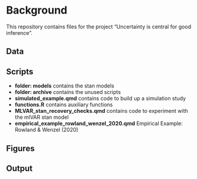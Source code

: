 # Background

This repository contains files for the project "Uncertainty is central for good inference".


## Data

## Scripts

- **folder: models** contains the stan models
- **folder: archive** contains the unused scripts
- **simulated_example.qmd** contains code to build up a simulation study
- **functions.R** contains auxiliary functions
- **MLVAR_stan_recovery_checks.qmd** contains code to experiment with the mlVAR stan model
- **empirical_example_rowland_wenzel_2020.qmd** Empirical Example: Rowland & Wenzel (2020)


## Figures

## Output